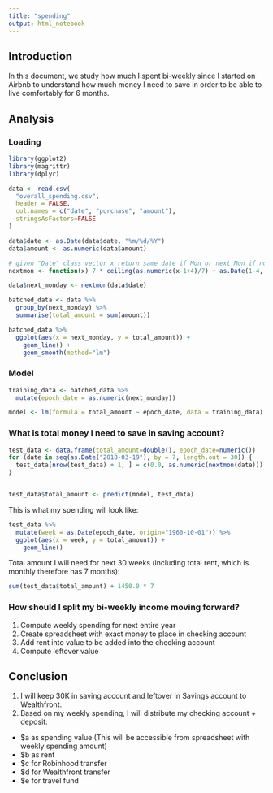 ```yaml
---
title: "spending"
output: html_notebook
---
```


## Introduction

In this document, we study how much I spent bi-weekly since I started on Airbnb to understand how much money I 
need to save in order to be able to live comfortably for 6 months.

## Analysis

### Loading

```r
library(ggplot2)
library(magrittr)
library(dplyr)
```


```r
data <- read.csv(
  "overall_spending.csv", 
  header = FALSE, 
  col.names = c("date", "purchase", "amount"),
  stringsAsFactors=FALSE
)

data$date <- as.Date(data$date, "%m/%d/%Y")
data$amount <- as.numeric(data$amount)
```


```r
# given "Date" class vector x return same date if Mon or next Mon if not
nextmon <- function(x) 7 * ceiling(as.numeric(x-1+4)/7) + as.Date(1-4, origin="1970-01-01")
```


```r
data$next_monday <- nextmon(data$date)

batched_data <- data %>% 
  group_by(next_monday) %>% 
  summarise(total_amount = sum(amount))

batched_data %>% 
  ggplot(aes(x = next_monday, y = total_amount)) +
    geom_line() + 
    geom_smooth(method="lm")
```


### Model

```r
training_data <- batched_data %>% 
  mutate(epoch_date = as.numeric(next_monday))

model <- lm(formula = total_amount ~ epoch_date, data = training_data)
```


### What is total money I need to save in saving account?

```r
test_data <- data.frame(total_amount=double(), epoch_date=numeric())
for (date in seq(as.Date("2018-03-19"), by = 7, length.out = 30)) {
  test_data[nrow(test_data) + 1, ] = c(0.0, as.numeric(nextmon(date)))
}


test_data$total_amount <- predict(model, test_data)
```


This is what my spending will look like:
```r
test_data %>% 
  mutate(week = as.Date(epoch_date, origin="1960-10-01")) %>% 
  ggplot(aes(x = week, y = total_amount)) + 
    geom_line()
```

Total amount I will need for next 30 weeks (including total rent, which is monthly therefore has 7 months):

```r
sum(test_data$total_amount) + 1450.0 * 7
```

### How should I split my bi-weekly income moving forward?

1. Compute weekly spending for next entire year
2. Create spreadsheet with exact money to place in checking account
3. Add rent into value to be added into the checking account
4. Compute leftover value


## Conclusion 

1. I will keep 30K in saving account and leftover in Savings account to Wealthfront.
2. Based on my weekly spending, I will distribute my checking account + deposit:
  * $a as spending value (This will be accessible from spreadsheet with weekly spending amount)
  * $b as rent
  * $c for Robinhood transfer
  * $d for Wealthfront transfer
  * $e for travel fund
  
